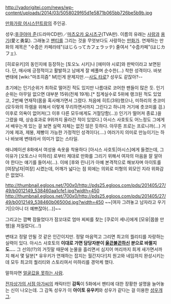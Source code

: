 http://yadorigitei.com/news/wp-content/uploads/2014/03/5058029f65d1e5871b065bb726be5b9b.jpg

[[만화가랑 어시스턴트랑]]의 주인공. 

성우:[[후쿠야마 준]](드라마CD판)／[[마츠오카 요시츠구]](TVA판). 이름의 유래는 [[사랑]]과 [[용기]](愛と勇氣). 그래놓고 [[팬티]]를 그리는 것을 무엇보다도 사랑하는 [[만화가]]. 연재하는 만화의 제목은 "수줍은 카페라테"(はじらってカフェラッテ) 줄여서 "수줍카페"(はじカフェ).

[히로유키]의 동인지에 등장하는 [토오노 시키]나 [에미야 시로]와 판박이라고 보면된다. 단, 매사에 긍정적이고 활발하고 남에게 잘 베풀며 순수한(…) 착한 성격이다. 바보 변태에  [wiki:"마조히즘" M]인게 문제지만.--[[사도 타로]]? 성우도 같잖아?--

초기에는 인기순위가 최하로 떨어진 적도 있지만 나름대로 코어한 팬들이 많은 듯. 인기순위는 아무일 없으면 대부분 15위(전체 19개).[* 집계실수로 5위에 랭크된 적도 있었고, 2번째 연재작(몸을 혹사해가면서 그렸다. 처음에 히트(3위)했으나, 미하리의 츳코미(모두와의 하렘을 위해서 이렇게 무리하면서까지 그린다고 하니까 거기에 츳코미를 검.) 이후로 의욕이 없어져(그 이후 다른 모두에게도 거절당함(...)) 인기가 떨어져 종료.)을 그렸을 때, 상승효과로 9위까지 올라간 적이 있었다.] 아시스 사호토도 어느정도 그에게서 배우는게 있는 걸 보면 실력 자체는 없진 않은 듯하다. 아무튼 프로는 프로니까(...) 거기에 제과, 제봉, 제빵이 가능한 가정적인 성격이다(....) 여러가지 의미로 만능이기는 하나 바보에 변태라서 의미가 없는 스타일.

애니메이션 8화에서 여성용 속옷을 착용하다 [아시스 사호토|아시스]에게 들켰는데, 그 이유가 [오토스나 미하리] 로부터 제대로 만화를 그리기 위해서 여자의 마음을 잘 알아야 한다는 얘기를 들어서(...). 이에 [후와 린나]가 아예 본격적으로 해보자며 아이토를 [여장남자|여장] 시켰는데, 어깨가 넓다는 점 외에는 의외로 미형의 외모인 지라 위화감은 없었다. 

http://thumbnail.egloos.net/700x0/http://pds25.egloos.com/pds/201405/27/49/b0012149_538460aa1cfe1.jpg?width=450
http://thumbnail.egloos.net/700x0/http://pds25.egloos.com/pds/201405/27/49/b0012149_538460b06500d.jpg?width=450
~~[여자 그려놓고 남자라고 우기기|으아니 더 예쁘잖아(...)]~~

그리고는 깜빡 잠들었다가 잠꼬대로 엄마 찌찌를 찾는 [쿠로이 세나]에게 [모유|몹쓸 만행]을 저질렀다(...!)

변태고 정말 안될 것 같은 인간이지만. 정말 마음먹고 그리면 최고의 퀄리티를 자랑하는 실력이 있다. 아시스 사호토의 '''이대로 가면 담당자분이 [[울끈불끈]]하신 분으로 바뀔지도....''' 그 선의(!?)의 거짓말 때문에 눈물을 흘리면서 심지어 머리까지 희게 새가면서까지 해서 몇 달분[* 유우키가 연재하는 잡지는 월간지다!]치 원고와 네임까지 완성시키는데 모두 최고의 퀄리티와 스토리여서 미하리를 경악케 했다. 

말하자면 [[얼굴값을 못하는 사람]].

[[전자상가의 서점 아가씨]]의 캐릭터인 '''감독'''이 5화에서 팬티에 대한 장황한 설명을 늘어놓는 신이 나오는데. 그 감독 성우가 이 '''아이토 유우키'''와 성우가 같다는 걸 이용한 [[성우개그]].
